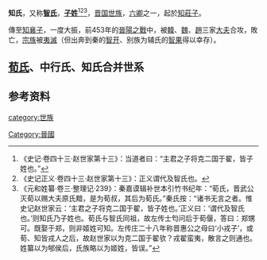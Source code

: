 '''知氏'''，又称'''[[智氏|智氏]]'''，'''[[子姓|子姓]]'''<ref>《史记·卷四十三·赵世家第十三》：当道者曰：“主君之子将克二国于翟，皆子姓也。”</ref><ref>《史记正义·卷四十三·赵世家第十三》：正义谓代及智氏也。</ref><ref>《元和姓纂·卷三·整理记·239》：秦嘉谟辑补世本引竹书纪年：“荀氏，晋武公灭荀以赐大夫原氏黯，是为荀叔，其后为荀氏。”秦氏按：“诸书无言之者。惟史记赵世家云：‘主君之子将克二国于翟，皆子姓也。’正义曰：‘谓代及智氏也。’则知氏乃子姓也。荀氏与智氏同祖，故左传士匄问后于荀偃，答曰：郑甥可。既娶于郑，则非姬姓可知。左传庄二十八年称晋惠公之母曰‘小戎子’，或荀、知皆戎人之后，故赵世家以为克二国于翟欤？戎翟蛮夷，散言之则通也。姓纂以为郇侯后，氏族略以为姬姓，皆误。”</ref>，[[晋国|晋国]][[士族_(中国)|世族]]，[[晋国六卿|六卿]]之一，起於[[荀首|知莊子]]。

傳至[[荀瑶|知襄子]]，一度大振，前453年的[[晉陽之戰|晉陽之戰]]中，被[[韩国_(战国)|韓]]、[[魏国_(战国)|魏]]、[[赵国|趙]]三家[[大夫_(官名)|大夫]]合攻，敗亡，[[宗族|宗族]]被[[族誅|夷滅]]（但出奔到秦的[[智开|智开]]、别族为辅氏的[[知果|智果]]得以幸存）。

==[[荀氏|荀氏]]、中行氏、知氏合并世系==

<center>
{{chart/start}}
{{chart | | | | | Sa |Sa=[[逝敖|逝敖]]}}
{{chart | |,|-|-|-|^|-|-|-|.|}}
{{chart | Hu | | | | | | Zh |Hu=[[中行桓子|中行桓子]]<br>[[荀林父|荀林父]]<br>'''[[中行氏|中行氏]]'''|Zh=[[知庄子|知庄子]]<br>[[荀首|荀首]]<br>'''知氏'''}}
{{chart | |!| | | | | | | |!|}}
{{chart | Xu | | | | | | Wu |Xu=[[中行宣子|中行宣子]]<br>[[荀庚|荀庚]]|Wu=[[知武子|知武子]]<br>[[荀罃|荀罃]]}}
{{chart | |!| | | | | | | |!|}}
{{chart | Xi | | | | | | Sh |Xi=[[中行献子|中行献子]]<br>[[荀偃|荀偃]]|Sh=[[知朔|知朔]]}}
{{chart | |!| | | | | | | |!|}}
{{chart | Mu | | | | | | Da |Mu=[[中行穆子|中行穆子]]<br>[[荀吴|荀吴]]|Da=[[知悼子|知悼子]]<br>[[知盈|知盈]]}}
{{chart | |!| | | | | | | |)|-|-|-|.| |}}
{{chart | We | | | | | | Zw | | Mo |We=[[中行文子|中行文子]]<br>[[荀寅|荀寅]]|Zw=[[知文子|知文子]]<br>[[知跞|知跞]]|Mo=□}}
{{chart | | | | | | | | | |!| | | |!|}}
{{chart | | | | | | | | | Xu | | Xw |Xu=[[知宣子|知宣子]]<br>[[知申|知申]]|Xw=[[知徐吾|知徐吾]]}}
{{chart | | | | | | | | | |)|-|-|-|.|}}
{{chart | | | | | | | | | Xi | | Xa |Xi=[[知襄子|知襄子]]<br>[[知瑶|知瑶]]|Xa=[[宵_(知氏)|宵]]}}
{{chart | | | | | | | | | |!|}}
{{chart | | | | | | | | | Ya |Ya=[[太子颜|太子颜]]}}
{{chart/end}}</center>

==参考资料==
{{reflist}}

[[category:世族|category:世族]]
[[Category:晉國|Category:晉國]]